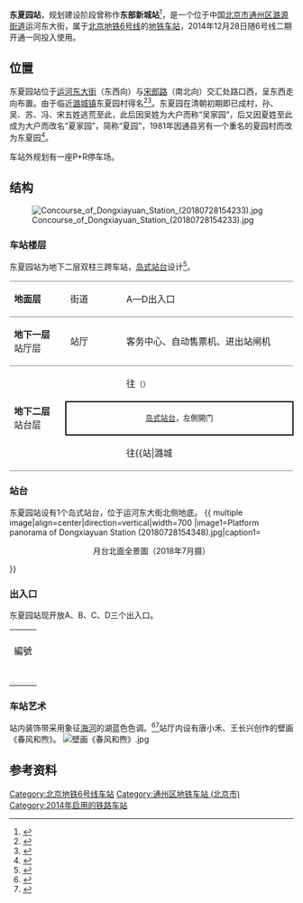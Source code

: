 {{NoteTA
|G1=Railway}}
{{not|夏園站|东新园站}}
{{Infobox station
|name = 东夏园
|eng_name = Dongxiayuan<ref name=:0>{{cite web|url=https://www.bjsubway.com/jpg.html|publisher=北京地铁|title=北京地铁线路图|archive-url=https://web.archive.org/web/20211231004642/https://www.bjsubway.com/jpg.html|archive-date=2021-12-31}}</ref>
|linecolour = {{北京地铁颜色|6}}
|image = Platform of Dongxiayuan Station (20210930140047).jpg
|caption = 东夏园站站台
|country = {{PRC}}
|borough = [[北京市|北京市]][[通州区_(北京市)|通州区]][[潞源街道|潞源街道]]
|address = 运河东大街与胡各庄路交叉口北侧
|coordinates = {{Coord|39.902189|116.727369|type:railwaystation_region:CN-11_source:GoogleMaps|display=inline,title}}
|elevation = 
|operator = [[北京市地铁运营有限公司|北京市地铁运营有限公司]]
|lines = {{北京地铁线路名|6|SL}}
|distance = 
|platform = 1座[[岛式站台|岛式站台]]
|tracks = 2条
|connections = 公交站：地铁东夏园站
|structure = 地下车站
|hall = 整体式站厅
|depth = 
|levels = 
|interchange = 
|exits = 
|architect = 
|architectural_style = 
|colour = {{colorbox|#448aca}} 蓝色
|type = 
|status = 运营中
|code = 
|classification = 
|website = 
|built = 
|opened = 2014年12月28日
|pass_year = 
|passengers = 
|pass_system = 
|pass_rank = 
|mpassengers = 
|trains = 
|station_hours = 
|hours = 
|first = {{北京地铁线路名|6|S}}
:往{{北京地铁起讫站|6|L}}：04:54
:往{{北京地铁起讫站|6|R}}：05:39
|last = {{北京地铁线路名|6|S}}
:往{{北京地铁起讫站|6|L}}：22:51
:往{{北京地铁起讫站|6|R}}：23:47
|adjacent = {{adjacent stations|system=北京地铁|line=6|left=郝家府|right=潞城|note-left=1.346km|note-mid=距离[[金安桥站|金安桥]]51.718km|note-right=1.194km}}
|route_map = {{Routemap|inline=yes|map=
utSTRf\utSTRg~~ ~~{{rmr|Licon=U|{{stl|北京地铁|郝家府}}}}
utSTR+BSl\utSTR+BSr
utSTR+BSl\utSTR+BSr
utSTRf\utSTRg~~ ~~{{rmr|Licon=D|{{stl|北京地铁|潞城}}}}
}}
}}
'''东夏园站'''，规划建设阶段曾称作'''东部新城站'''<ref>{{cite news|url=http://society.people.com.cn/n/2014/1205/c1008-26155049.html|title=北京地铁6号线二期沿途8个车站站名方案基本确定|date=2014-12-05|accessdate=2014-12-13|work=人民网|archive-date=2014-12-16|archive-url=https://web.archive.org/web/20141216095137/http://society.people.com.cn/n/2014/1205/c1008-26155049.html|dead-url=no}}</ref>，是一个位于中国[[北京市|北京市]][[通州区_(北京市)|通州区]][[潞源街道|潞源街道]]运河东大街，属于[[北京地铁|北京地铁]][[北京地铁6号线|6号线]]的[[地铁车站|地铁车站]]，2014年12月28日随6号线二期开通一同投入使用。

== 位置 ==
东夏园站位于[[运河东大街|运河东大街]]（东西向）与[[宋郎路|宋郎路]]（南北向）交汇处路口西，呈东西走向布置。由于临近[[潞城镇_(北京市)|潞城镇]]东夏园村得名<ref>{{cite web|url=http://bjghw.gov.cn/query/business/query/queryTableAction$getGonggaoById.action?id=ff80808149a6f90a0149f54a29ed02b8|title=东夏园站|publisher=北京市规划委员会|date=2014-11-25|accessdate=2014-12-13|deadurl=yes|archiveurl=https://web.archive.org/web/20160305152657/http://bjghw.gov.cn/query/business/query/queryTableAction%24getGonggaoById.action?id=ff80808149a6f90a0149f54a29ed02b8|archivedate=2016-03-05}}</ref><ref>{{cite news|url=http://bjwb.bjd.com.cn/html/2014-11/06/content_230939.htm|title=地铁站名方案引发“新”“旧”之争|date=2014-11-06|accessdate=2014-12-13|author=张楠, 王欢|work=北京晚报|deadurl=yes|archiveurl=https://web.archive.org/web/20141216040237/http://bjwb.bjd.com.cn/html/2014-11/06/content_230939.htm|archivedate=2014-12-16}}</ref>。东夏园在清朝初期即已成村，孙、吴、苏、冯、宋五姓逃荒至此，此后因吴姓为大户而称“吴家园”，后又因夏姓至此成为大户而改名“夏家园”，简称“夏园”，1981年因通县另有一个重名的夏园村而改为东夏园<ref name="hlp">{{Cite book|title=北京地铁站名掌故|last=户力平|publisher=东方出版社|year=2020|isbn=978-7-5207-1180-7|location=北京|pages=142}}</ref>。

车站外规划有一座P+R停车场。

== 结构 ==
[[File:Concourse_of_Dongxiayuan_Station_(20180728154233).jpg|thumb]]
=== 车站楼层 ===
东夏园站为地下二层双柱三跨车站，[[岛式站台|岛式站台]]设计<ref>{{cite web|url=http://hps.mep.gov.cn/jsxm/xmsl/201410/W020141011519366237177.swf|title=北京地铁6号线二期工程变更环境影响报告书|publisher=中华人民共和国环境保护部|author=北京欣国环环境技术发展有限公司|date=2014-10-11|accessdate=2014-12-13|archive-url=https://web.archive.org/web/20141217103545/http://hps.mep.gov.cn/jsxm/xmsl/201410/W020141011519366237177.swf|archive-date=2014-12-17|dead-url=yes}}</ref>。
{|cellspacing=0 cellpadding=3
|style="border-top:solid 1px gray;border-bottom:solid 1px gray;" width=100|'''地面层'''
|style="border-top:solid 1px gray;border-bottom:solid 1px gray;" width=100|街道
|style="border-top:solid 1px gray;border-bottom:solid 1px gray;" width=350|A—D出入口
|-
|style="border-bottom:solid 1px gray;"|'''地下一层'''<br />站厅层
|style="border-bottom:solid 1px gray;"|站厅
|style="border-bottom:solid 1px gray;"|客务中心、自动售票机、进出站闸机
|-
|style="border-bottom:solid 1px gray;" rowspan=3|'''地下二层'''<br />站台层
|{{arrow|L}}
|{{北京地铁线路名|6|c}}往{{站|金安桥}}<small>（{{站|郝家府}}）</small>
|-
|style="border-right:solid 2px black;border-left:solid 2px black;border-top:solid 2px black;border-bottom:solid 2px black;" colspan=2|<center><small>[[岛式站台|岛式站台]]，左側開门</small></center>
|-
|style="border-bottom:solid 1px gray;"|{{arrow|R}}
|style="border-bottom:solid 1px gray;"|{{北京地铁线路名|6|c}}往{{站|潞城||北京市}}<small>（終點站）</small>
|}

=== 站台 ===
东夏园站设有1个岛式站台，位于运河东大街北侧地底。
{{ multiple image|align=center|direction=vertical|width=700
|image1=Platform panorama of Dongxiayuan Station (20180728154348).jpg|caption1=<center>月台北面全景圖（2018年7月摄）</center>
}}

=== 出入口 ===
东夏园站现开放A、B、C、D三个出入口。
{| class="wikitable"
| colspan="6" align="center" bgcolor="{{北京地铁颜色|6}}" |
|-
! 編號 
! 邻接街道
! 建議前往的目的地
! 图片
! 无障碍设施
|-
| {{港鐵出口|A}} 
| 运河东大街 
| 运河东大街（北侧）、行政办公区（北）
|[[File:Exit_A_of_Dongxiayuan_Station_(20210930144710).jpg|150px]]
|{{n/a}}
|-
| {{港鐵出口|B|附=升}} 
| 通济路 
| 运河东大街（北侧）、通济路
|[[File:Exit_B_of_Dongxiayuan_Station_(20210930144222).jpg|150px]]
|[[File:Exit_B_lift_of_Dongxiayuan_Station_(20210930144350).jpg|150px]]
|-
| {{港鐵出口|C|附=升}} 
| 运河东大街 
| 运河东大街（南侧）、通济路、[[潞城全民健身中心|潞城全民健身中心]]
|[[File:Exit_C_of_Dongxiayuan_Station_(20210930140832).jpg|150px]]
|[[File:Exit_C_lift_of_Dongxiayuan_Station_(20210930140748).jpg|150px]]
|-
| {{港鐵出口|D}} 
| 运河东大街 
| 运河东大街（南侧）、行政办公区（南）
|[[File:Exit_D_of_Dongxiayuan_Station_(20210930140543).jpg|150px]]
|{{n/a}}
|-
| colspan="5" style="background:#eee;" | {{港鐵出口|註=升}}
|}

=== 车站艺术 ===
站内装饰带采用象征[[海河|海河]]的湖蓝色色调。<ref>{{cite web|url=http://www.bjjtw.gov.cn/gzdt/ywsds/201411/t20141106_95557.htm|title=东西向城市轨道交通“黄金大道”——6号线二期年底开通|publisher=北京市交通委员会|date=2014-11-06|accessdate=2014-12-13|deadurl=yes|archiveurl=https://web.archive.org/web/20141216053052/http://www.bjjtw.gov.cn/gzdt/ywsds/201411/t20141106_95557.htm|archivedate=2014-12-16}}</ref><ref>{{cite news|author=马文娟|url=http://news.hexun.com/2014-12-25/171770872.html|title=先睹为快:北京地铁新线“一站一景”|publisher=千龙网|date=2014-12-25|accessdate=2018-07-27|archive-url=https://web.archive.org/web/20180726234253/http://news.hexun.com/2014-12-25/171770872.html|archive-date=2018-07-26|dead-url=yes}}</ref>站厅内设有唐小禾、王长兴创作的壁画《春风和煦》。
[[File:壁画《春风和煦》.jpg|thumb]]

== 参考资料 ==
{{reflist}}
{{北京地铁6号线}}

[[Category:北京地铁6号线车站|Category:北京地铁6号线车站]]
[[Category:通州区地铁车站_(北京市)|Category:通州区地铁车站 (北京市)]]
[[Category:2014年启用的铁路车站|Category:2014年启用的铁路车站]]